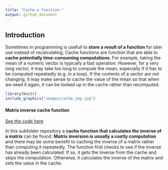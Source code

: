 ---
title: "Cache a function:"
output: github_document
---

## Introduction

Sometimes in programming is usefull to **store a result of a function** for later use instead of recalculating, Cache functions are function that are able to **cache potentially time-consuming computations**. For example, taking the mean of a numeric vector is typically a fast operation. However, for a very long vector, it may take too long to compute the mean, especially if it has to be computed repeatedly (e.g. in a loop). If the contents of a vector are not changing, it may make sense to cache the value of the mean so that when we need it again, it can be looked up in the cache rather than recomputed.

```{r echo=FALSE,message=FALSE, warning=FALSE,out.width="800px"}
library(knitr)
include_graphics("images/cache_img.jpg")
```

#### Matrix inverse cache function

[See the code here](XXXXX)

In this subfolder repository a **cache function that calculates the inverse of a matrix** can be found. 
**Matrix inversion is usually a costly computation** and there may be some benefit to caching the inverse of a matrix rather than computing it repeatedly.
The function first checks to see if the inverse has already been calculated. If so, it gets the inverse from the cache and skips the computation. Otherwise, it calculates the inverse of the matrix and sets the value in the cache.
